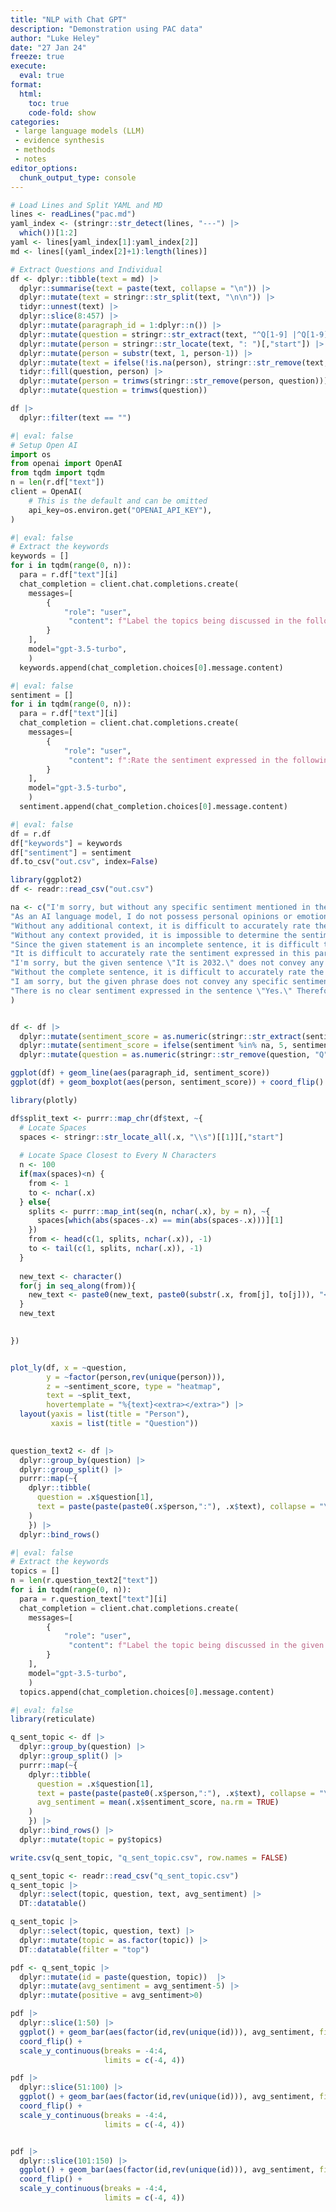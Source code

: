 ```yaml
---
title: "NLP with Chat GPT"
description: "Demonstration using PAC data"
author: "Luke Heley"
date: "27 Jan 24"
freeze: true
execute:
  eval: true
format:
  html:
    toc: true
    code-fold: show
categories:
 - large language models (LLM)
 - evidence synthesis
 - methods
 - notes
editor_options:
  chunk_output_type: console
---
```


```r
# Load Lines and Split YAML and MD
lines <- readLines("pac.md")
yaml_index <- (stringr::str_detect(lines, "---") |>
  which())[1:2]
yaml <- lines[yaml_index[1]:yaml_index[2]]
md <- lines[(yaml_index[2]+1):length(lines)]

```

```r
# Extract Questions and Individual
df <- dplyr::tibble(text = md) |>
  dplyr::summarise(text = paste(text, collapse = "\n")) |>
  dplyr::mutate(text = stringr::str_split(text, "\n\n")) |>
  tidyr::unnest(text) |>
  dplyr::slice(8:457) |>
  dplyr::mutate(paragraph_id = 1:dplyr::n()) |>
  dplyr::mutate(question = stringr::str_extract(text, "^Q[1-9] |^Q[1-9][0-9] |Q[1-9][0-9]{2} ")) |>
  dplyr::mutate(person = stringr::str_locate(text, ": ")[,"start"]) |>
  dplyr::mutate(person = substr(text, 1, person-1)) |>
  dplyr::mutate(text = ifelse(!is.na(person), stringr::str_remove(text, paste0(person, ": ")), text)) |>
  tidyr::fill(question, person) |>
  dplyr::mutate(person = trimws(stringr::str_remove(person, question))) |>
  dplyr::mutate(question = trimws(question))

df |>
  dplyr::filter(text == "")

```


```python
#| eval: false
# Setup Open AI
import os
from openai import OpenAI
from tqdm import tqdm
n = len(r.df["text"])
client = OpenAI(
    # This is the default and can be omitted
    api_key=os.environ.get("OPENAI_API_KEY"),
)
```

```python
#| eval: false
# Extract the keywords
keywords = []
for i in tqdm(range(0, n)):
  para = r.df["text"][i]
  chat_completion = client.chat.completions.create(
    messages=[
        {
            "role": "user",
             "content": f"Label the topics being discussed in the following paragraph using words or a short phrase, separate the topic labels with a comma:\n {para}\n",
        }
    ],
    model="gpt-3.5-turbo",
    )
  keywords.append(chat_completion.choices[0].message.content)


```

```python
#| eval: false
sentiment = []
for i in tqdm(range(0, n)):
  para = r.df["text"][i]
  chat_completion = client.chat.completions.create(
    messages=[
        {
            "role": "user",
             "content": f":Rate the sentiment expressed in the following paragraph on a scale of 1 to 10 where 1 is very negative and 10 is very positive:\n {para}\n",
        }
    ],
    model="gpt-3.5-turbo",
    )
  sentiment.append(chat_completion.choices[0].message.content)

```

```python
#| eval: false
df = r.df
df["keywords"] = keywords
df["sentiment"] = sentiment
df.to_csv("out.csv", index=False)
```


```r
library(ggplot2)
df <- readr::read_csv("out.csv")

na <- c("I'm sorry, but without any specific sentiment mentioned in the paragraph, it is not possible to rate it on a scale of 1 to 10. The paragraph simply asks for clarification regarding the timeframe of something, and does not express any positive or negative sentiment.",    
"As an AI language model, I do not possess personal opinions or emotions. Therefore, I am unable to rate the sentiment expressed in the given statement." ,
"Without any additional context, it is difficult to accurately rate the sentiment expressed in the given statement.",
"Without any context provided, it is impossible to determine the sentiment expressed in the given phrase.",
"Since the given statement is an incomplete sentence, it is difficult to determine the exact sentiment being expressed. Therefore, it is not possible to rate the sentiment on a scale of 1 to 10.",
"It is difficult to accurately rate the sentiment expressed in this paragraph since it is incomplete and lacks emotional context. Without further information, it is not possible to determine whether the sentiment is positive or negative.",
"I'm sorry, but the given sentence \"It is 2032.\" does not convey any sentiment, as it is a neutral statement indicating a specific year. Therefore, it would not be accurate to rate it on a scale of 1 to 10.", 
"Without the complete sentence, it is difficult to accurately rate the sentiment expressed in the paragraph. Please provide the full sentence for a more accurate assessment.",
"I am sorry, but the given phrase does not convey any specific sentiment. It appears to be incomplete and lacks context.",
"There is no clear sentiment expressed in the sentence \"Yes.\" Therefore, it is not possible to rate its sentiment on a scale from 1 to 10."
)    


df <- df |> 
  dplyr::mutate(sentiment_score = as.numeric(stringr::str_extract(sentiment, "[1-9].5|[1-9]|10"))) |>
  dplyr::mutate(sentiment_score = ifelse(sentiment %in% na, 5, sentiment_score)) |> 
  dplyr::mutate(question = as.numeric(stringr::str_remove(question, "Q"))) 

ggplot(df) + geom_line(aes(paragraph_id, sentiment_score))
ggplot(df) + geom_boxplot(aes(person, sentiment_score)) + coord_flip()
```

```r
library(plotly)

df$split_text <- purrr::map_chr(df$text, ~{
  # Locate Spaces
  spaces <- stringr::str_locate_all(.x, "\\s")[[1]][,"start"]
  
  # Locate Space Closest to Every N Characters
  n <- 100
  if(max(spaces)<n) {
    from <- 1
    to <- nchar(.x)
  } else{
    splits <- purrr::map_int(seq(n, nchar(.x), by = n), ~{
      spaces[which(abs(spaces-.x) == min(abs(spaces-.x)))][1]
    })
    from <- head(c(1, splits, nchar(.x)), -1)
    to <- tail(c(1, splits, nchar(.x)), -1)
  }
  
  new_text <- character()
  for(j in seq_along(from)){
    new_text <- paste0(new_text, paste0(substr(.x, from[j], to[j])), "<br>")
  }
  new_text
  

})


plot_ly(df, x = ~question, 
        y = ~factor(person,rev(unique(person))), 
        z = ~sentiment_score, type = "heatmap",
        text = ~split_text,
        hovertemplate = "%{text}<extra></extra>") |>
  layout(yaxis = list(title = "Person"),
         xaxis = list(title = "Question")) 
  
```

```r
question_text2 <- df |> 
  dplyr::group_by(question) |> 
  dplyr::group_split() |>
  purrr::map(~{
    dplyr::tibble(
      question = .x$question[1], 
      text = paste(paste(paste0(.x$person,":"), .x$text), collapse = "\n")
    )
    }) |>
  dplyr::bind_rows() 

```


```python
#| eval: false
# Extract the keywords
topics = []
n = len(r.question_text2["text"])
for i in tqdm(range(0, n)):
  para = r.question_text["text"][i]
  chat_completion = client.chat.completions.create(
    messages=[
        {
            "role": "user",
             "content": f"Label the topic being discussed in the given context using only a single word or very short phrase. Context:\n {para}\n",
        }
    ],
    model="gpt-3.5-turbo",
    )
  topics.append(chat_completion.choices[0].message.content)

```


```r
#| eval: false
library(reticulate)

q_sent_topic <- df |> 
  dplyr::group_by(question) |> 
  dplyr::group_split() |>
  purrr::map(~{
    dplyr::tibble(
      question = .x$question[1], 
      text = paste(paste(paste0(.x$person,":"), .x$text), collapse = "\n"),
      avg_sentiment = mean(.x$sentiment_score, na.rm = TRUE)
    )
    }) |>
  dplyr::bind_rows() |>
  dplyr::mutate(topic = py$topics) 

write.csv(q_sent_topic, "q_sent_topic.csv", row.names = FALSE)
```

```r
q_sent_topic <- readr::read_csv("q_sent_topic.csv")
q_sent_topic |>
  dplyr::select(topic, question, text, avg_sentiment) |>
  DT::datatable()

q_sent_topic |>
  dplyr::select(topic, question, text) |>
  dplyr::mutate(topic = as.factor(topic)) |>
  DT::datatable(filter = "top")

pdf <- q_sent_topic |>
  dplyr::mutate(id = paste(question, topic))  |>
  dplyr::mutate(avg_sentiment = avg_sentiment-5) |>
  dplyr::mutate(positive = avg_sentiment>0)

pdf |>
  dplyr::slice(1:50) |>
  ggplot() + geom_bar(aes(factor(id,rev(unique(id))), avg_sentiment, fill = positive), stat = "identity") + 
  coord_flip() +
  scale_y_continuous(breaks = -4:4,
                     limits = c(-4, 4))

pdf |>
  dplyr::slice(51:100) |>
  ggplot() + geom_bar(aes(factor(id,rev(unique(id))), avg_sentiment, fill = positive), stat = "identity") + 
  coord_flip() +
  scale_y_continuous(breaks = -4:4,
                     limits = c(-4, 4))


pdf |>
  dplyr::slice(101:150) |>
  ggplot() + geom_bar(aes(factor(id,rev(unique(id))), avg_sentiment, fill = positive), stat = "identity") + 
  coord_flip() +
  scale_y_continuous(breaks = -4:4,
                     limits = c(-4, 4))
```
